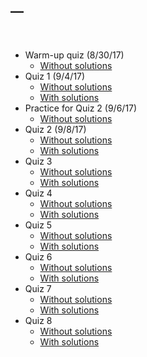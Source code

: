 ---
---

<br>

* Warm-up quiz (8/30/17)
    + [Without solutions](warmup.pdf)
* Quiz 1 (9/4/17)
    + [Without solutions](quiz1.pdf)
    + [With solutions](quiz1soln.pdf)
* Practice for Quiz 2 (9/6/17)
    + [Without solutions](practice2.pdf)
* Quiz 2 (9/8/17)
    + [Without solutions](quiz2.pdf)
    + [With solutions](quiz2soln.pdf)
* Quiz 3
    + [Without solutions](quiz3.pdf)
    + [With solutions](quiz3soln.pdf)
* Quiz 4
    + [Without solutions](quiz4.pdf)
    + [With solutions](quiz4soln.pdf)
* Quiz 5
    + [Without solutions](quiz5.pdf)
    + [With solutions](quiz5soln.pdf)
* Quiz 6
    + [Without solutions](quiz6.pdf)
    + [With solutions](quiz6soln.pdf)
* Quiz 7
    + [Without solutions](quiz7.pdf)
    + [With solutions](quiz7soln.pdf)
* Quiz 8
    + [Without solutions](quiz8.pdf)
    + [With solutions](quiz8soln.pdf)
